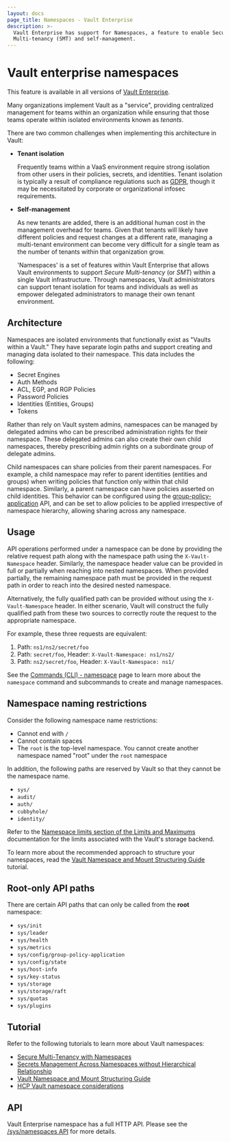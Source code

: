 ```yaml
---
layout: docs
page_title: Namespaces - Vault Enterprise
description: >-
  Vault Enterprise has support for Namespaces, a feature to enable Secure
  Multi-tenancy (SMT) and self-management.
---
```


# Vault enterprise namespaces

<Note>

This feature is available in all versions of [Vault
Enterprise](https://www.hashicorp.com/products/vault/).

</Note>

Many organizations implement Vault as a "service", providing centralized
management for teams within an organization while ensuring that those teams
operate within isolated environments known as _tenants_.

There are two common challenges when implementing this architecture in Vault:

- **Tenant isolation**

   Frequently teams within a VaaS environment require strong isolation from other
   users in their policies, secrets, and identities. Tenant isolation is typically a
   result of compliance regulations such as [GDPR](https://gdpr.eu/), though it may
   be necessitated by corporate or organizational infosec requirements.

- **Self-management**

   As new tenants are added, there is an additional human cost in the management
   overhead for teams. Given that tenants will likely have different policies and
   request changes at a different rate, managing a multi-tenant environment can
   become very difficult for a single team as the number of tenants within that
   organization grow.

   'Namespaces' is a set of features within Vault Enterprise that allows Vault
   environments to support _Secure Multi-tenancy_ (or _SMT_) within a single Vault
   infrastructure. Through namespaces, Vault administrators can support tenant isolation
   for teams and individuals as well as empower delegated administrators to manage their
   own tenant environment.

## Architecture

Namespaces are isolated environments that functionally exist as "Vaults within a Vault."
They have separate login paths and support creating and managing data isolated to their
namespace. This data includes the following:

- Secret Engines
- Auth Methods
- ACL, EGP, and RGP Policies
- Password Policies
- Identities (Entities, Groups)
- Tokens

Rather than rely on Vault system admins, namespaces can be managed by delegated admins who
can be prescribed administration rights for their namespace. These delegated admins can also
create their own child namespaces, thereby prescribing admin rights on a subordinate group
of delegate admins.

Child namespaces can share policies from their parent namespaces. For example, a child namespace
may refer to parent identities (entities and groups) when writing policies that function only
within that child namespace. Similarly, a parent namespace can have policies asserted on child
identities. This behavior can be configured using the [group-policy-application](/vault/api-docs/system/config-group-policy-application) API, and
can be set to allow policies to be applied irrespective of namespace hierarchy, allowing sharing
across any namespace.

## Usage

API operations performed under a namespace can be done by providing the relative
request path along with the namespace path using the `X-Vault-Namespace` header.
Similarly, the namespace header value can be provided in full or partially when
reaching into nested namespaces. When provided partially, the remaining
namespace path must be provided in the request path in order to reach into the
desired nested namespace.

Alternatively, the fully qualified path can be provided without using the
`X-Vault-Namespace` header. In either scenario, Vault will construct the fully
qualified path from these two sources to correctly route the request to the
appropriate namespace.

For example, these three requests are equivalent:

1. Path: `ns1/ns2/secret/foo`
2. Path: `secret/foo`, Header: `X-Vault-Namespace: ns1/ns2/`
3. Path: `ns2/secret/foo`, Header: `X-Vault-Namespace: ns1/`

<Tip>

See the [Commands (CLI) - namespace](/vault/docs/commands/namespace) page to
learn more about the `namespace` command and subcommands to create and manage
namespaces.

</Tip>

## Namespace naming restrictions

Consider the following namespace name restrictions:

- Cannot end with `/`
- Cannot contain spaces
- The `root` is the top-level namespace. You cannot create another namespace
  named "root" under the `root` namespace 

In addition, the following paths are reserved by Vault so that they cannot be
the namespace name.

- `sys/`
- `audit/`
- `auth/`
- `cubbyhole/`
- `identity/`

<Tip>

Refer to the [Namespace limits section of the Limits and
Maximums](/vault/docs/internals/limits#namespace-limits) documentation for the
limits associated with the Vault's storage backend.

To learn more about the recommended approach to structure your namespaces, read
the [Vault Namespace and Mount Structuring
Guide](/vault/tutorials/enterprise/namespace-structure) tutorial.

</Tip>


## Root-only API paths

There are certain API paths that can only be called from the **root** namespace:

- `sys/init`
- `sys/leader`
- `sys/health`
- `sys/metrics`
- `sys/config/group-policy-application`
- `sys/config/state`
- `sys/host-info`
- `sys/key-status`
- `sys/storage`
- `sys/storage/raft`
- `sys/quotas`
- `sys/plugins`

## Tutorial

Refer to the following tutorials to learn more about Vault namespaces:

- [Secure Multi-Tenancy with Namespaces](/vault/tutorials/enterprise/namespaces)
- [Secrets Management Across Namespaces without Hierarchical
  Relationship](/vault/tutorials/enterprise/namespaces-secrets-sharing)
- [Vault Namespace and Mount Structuring
  Guide](/vault/tutorials/enterprise/namespace-structure)
- [HCP Vault namespace
  considerations](/vault/tutorials/cloud-ops/hcp-vault-namespace-considerations)


## API

Vault Enterprise namespace has a full HTTP API. Please see the [/sys/namespaces
API](/vault/api-docs/system/namespaces) for more details.
